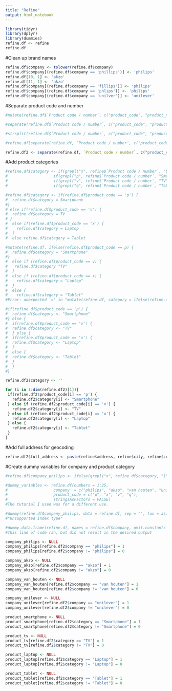 ```yaml
---
title: "Refine"
output: html_notebook
---
```


```r
library(tidyr)
library(dplyr)
library(dummies)
refine.df <- refine
refine.df
```

#Clean up brand names
```r
refine.df$company <- tolower(refine.df$company)
refine.df$company[(refine.df$company == 'phillips')] <- 'philips'
refine.df[10, 1] <- 'akzo'
refine.df[11, 1] <- 'akzo'
refine.df$company[(refine.df$company == 'fillips')] <- 'philips'
refine.df$company[(refine.df$company == 'phlips')] <- 'philips'
refine.df$company[(refine.df$company == 'unilver')] <- 'unilever'
```

#Separate product code and number
```r
#mutate(refine.df$`Product code / number`, c("product_code", "product_number"), sep = "-")

#separate(refine.df$`Product code / number`, c("product_code", "product_number"), sep = "-")

#strsplit(refine.df$`Product code / number`, c("product_code", "product_number"), sep = "-")

#refine.df[separate(refine.df, `Product code / number`, c("product_code", "product_number"), sep="-")]

refine.df2 <- separate(refine.df, `Product code / number`, c("product_code", "product_number"), sep="-")
```

#Add product categories
```r
#refine.df$category <- if(grepl("x", refine$`Product code / number`, "Laptop")
#                    if(grepl("p", refine$`Product code / number`, "Smartphone"))
#                    if(grepl("v", refine$`Product code / number`, "TV"))
#                    if(grepl("q", refine$`Product code / number`, "Tablet"))

#refine.df$category <- if(refine.df$product_code == 'p') {
#  refine.df$category = Smartphone
#}
# else if(refine.df$product_code == 'v') {
#  refine.df$category = TV
# }
#  else if(refine.df$product_code == 'x') {
#    refine.df$category = Laptop
#  }
#  else refine.df$category = Tablet

#mutate(refine.df, ifelse(refine.df$product_code == p) {
#  refine.df$category = "Smartphone"
#}
#  else if (refine.df$product_code == v) {
#   refine.df$category "TV" 
#  } 
#  else if (refine.df$product_code == x) {
#    refine.df$category = "Laptop"
#  } 
#  else {
#    refine.df$category = "Tablet"
#Error: unexpected '=' in "mutate(refine.df, category = ifelse(refine.df$product_code ="

#if(refine.df$product_code == 'p') {
#  refine.df$category <- "Smartphone"
#} else {
#  if(refine.df$product_code == 'v') {
#  refine.df$category <- "TV"
#  } else {
#  if(refine.df$product_code == 'x') {
#  refine.df$category <- "Laptop"
#  }
#  else {
#  refine.df$category <- "Tablet"
#  }
#  }
#}

refine.df2$category <- ''

for (i in 1:dim(refine.df2)[1]){
 if(refine.df2$product_code[i] == 'p') {
   refine.df2$category[i] <- "Smartphone"
 } else if (refine.df2$product_code[i] == 'v') {
   refine.df2$category[i] <- "TV"
 } else if (refine.df2$product_code[i] == 'x') {
   refine.df2$category[i] <- "Laptop"
 } else {
   refine.df2$category[i] <- "Tablet"
 }
}
```


#Add full address for geocoding
```r
refine.df2$full_address <- paste(refine$address, refine$city, refine$country)
```

#Create dummy variables for company and product category
```r
#refine.df$company_philips <- ifelse(grepl("x", refine.df$category, "1", "0"))

#dummy_variables <- refine.df(numbers = 1:25,
#                    company  = c("philips", "akzo", "van houten", "unilever"),
#                    product_code = c("p", "x", "v", "q"),
#                    stringsAsFactors = FALSE)
#The tutorial I used was for a different use.

#dummy(refine.df$company_philips, data = refine.df, sep = "", fun = as.integer(), verbose = FALSE)
#"Unsupported index type"

#dummy.data.frame(refine.df, names = refine.df$company, omit.constants = TRUE, dummy.classes = getOption("dummy.classes"))
#This line of code ran, but did not result in the desired output

company_philips <- NULL
company_philips[refine.df2$company == "philips"] = 1
company_philips[refine.df2$company != "philips"] = 0

company_akzo <- NULL
company_akzo[refine.df2$company == "akzo"] = 1
company_akzo[refine.df2$company != "akzo"] = 0

company_van_houten <- NULL
company_van_houten[refine.df2$company == "van houten"] = 1
company_van_houten[refine.df2$company != "van houten"] = 0

company_unilever <- NULL
company_unilever[refine.df2$company == "unilever"] = 1
company_unilever[refine.df2$company != "unilever"] = 0

product_smartphone <- NULL
product_smartphone[refine.df2$category == "Smartphone"] = 1
product_smartphone[refine.df2$category != "Smartphone"] = 0

product_tv <- NULL
product_tv[refine.df2$category == "TV"] = 1
product_tv[refine.df2$category != "TV"] = 0

product_laptop <- NULL
product_laptop[refine.df2$category == "Laptop"] = 1
product_laptop[refine.df2$category != "Laptop"] = 0

product_tablet <- NULL
product_tablet[refine.df2$category == "Tablet"] = 1
product_tablet[refine.df2$category != "Tablet"] = 0

```

